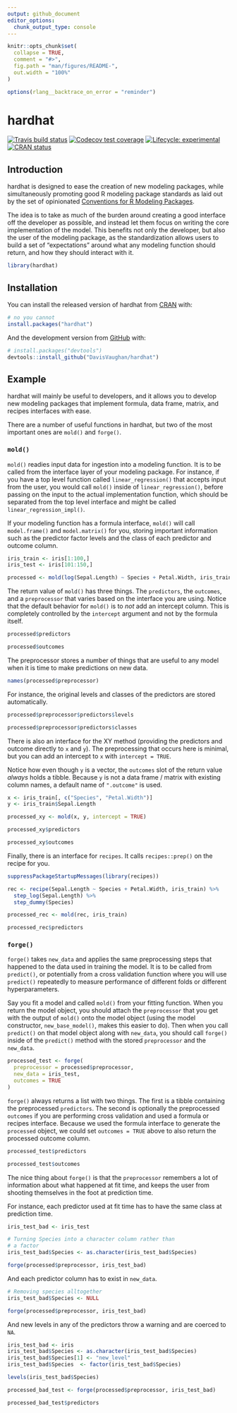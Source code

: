 ```yaml
---
output: github_document
editor_options: 
  chunk_output_type: console
---
```


<!-- README.md is generated from README.Rmd. Please edit that file -->

```r
knitr::opts_chunk$set(
  collapse = TRUE,
  comment = "#>",
  fig.path = "man/figures/README-",
  out.width = "100%"
)

options(rlang__backtrace_on_error = "reminder")
```

# hardhat

<!-- badges: start -->
[![Travis build status](https://travis-ci.org/DavisVaughan/hardhat.svg?branch=master)](https://travis-ci.org/DavisVaughan/hardhat)
[![Codecov test coverage](https://codecov.io/gh/DavisVaughan/hardhat/branch/master/graph/badge.svg)](https://codecov.io/gh/DavisVaughan/hardhat?branch=master)
[![Lifecycle: experimental](https://img.shields.io/badge/lifecycle-experimental-orange.svg)](https://www.tidyverse.org/lifecycle/#experimental)
[![CRAN status](https://www.r-pkg.org/badges/version/hardhat)](https://cran.r-project.org/package=hardhat)
<!-- badges: end -->

## Introduction

hardhat is designed to ease the creation of new modeling packages, while simultaneously promoting good R modeling package standards as laid out by the set of opinionated [Conventions for R Modeling Packages](https://tidymodels.github.io/model-implementation-principles/).

The idea is to take as much of the burden around creating a good interface off the developer as possible, and instead let them focus on writing the core implementation of the model. This benefits not only the developer, but also the user of the modeling package, as the standardization allows users to build a set of "expectations" around what any modeling function should return, and how they should interact with it.

```r
library(hardhat)
```


## Installation

You can install the released version of hardhat from [CRAN](https://CRAN.R-project.org) with:

``` r
# no you cannot
install.packages("hardhat")
```

And the development version from [GitHub](https://github.com/) with:

``` r
# install.packages("devtools")
devtools::install_github("DavisVaughan/hardhat")
```

## Example

hardhat will mainly be useful to developers, and it allows you to develop new modeling packages that implement formula, data frame, matrix, and recipes interfaces with ease.

There are a number of useful functions in hardhat, but two of the most important ones are `mold()` and `forge()`.

### `mold()`

`mold()` readies input data for ingestion into a modeling function. It is to be called from the interface layer of your modeling package. For instance, if you have a top level function called `linear_regression()` that accepts input from the user, you would call `mold()` inside of `linear_regression()`, before passing on the input to the actual implementation function, which should be separated from the top level interface and might be called `linear_regression_impl()`.

If your modeling function has a formula interface, `mold()` will call `model.frame()` and `model.matrix()` for you, storing important information such as the predictor factor levels and the class of each predictor and outcome column.

```r
iris_train <- iris[1:100,]
iris_test <- iris[101:150,]

processed <- mold(log(Sepal.Length) ~ Species + Petal.Width, iris_train)
```

The return value of `mold()` has three things. The `predictors`, the `outcomes`, and a `preprocessor` that varies based on the interface you are using. Notice that the default behavior for `mold()` is to _not_ add an intercept column. This is completely controlled by the `intercept` argument and not by the formula itself.

```r
processed$predictors

processed$outcomes
```

The preprocessor stores a number of things that are useful to any model when it is time to make predictions on new data.

```r
names(processed$preprocessor)
```

For instance, the original levels and classes of the predictors are stored automatically.

```r
processed$preprocessor$predictors$levels

processed$preprocessor$predictors$classes
```

There is also an interface for the XY method (providing the predictors and outcome directly to `x` and `y`). The preprocessing that occurs here is minimal, but you can add an intercept to `x` with `intercept = TRUE`. 

Notice how even though `y` is a vector, the `outcomes` slot of the return value _always_ holds a tibble. Because `y` is not a data frame / matrix with existing column names, a default name of `".outcome"` is used.

```r
x <- iris_train[, c("Species", "Petal.Width")]
y <- iris_train$Sepal.Length

processed_xy <- mold(x, y, intercept = TRUE)

processed_xy$predictors

processed_xy$outcomes
```

Finally, there is an interface for `recipes`. It calls `recipes::prep()` on the recipe for you.

```r
suppressPackageStartupMessages(library(recipes))

rec <- recipe(Sepal.Length ~ Species + Petal.Width, iris_train) %>%
  step_log(Sepal.Length) %>%
  step_dummy(Species)

processed_rec <- mold(rec, iris_train)

processed_rec$predictors
```

### `forge()`

`forge()` takes `new_data` and applies the same preprocessing steps that happened to the data used in training the model. It is to be called from `predict()`, or potentially from a cross validation function where you will use `predict()` repeatedly to measure performance of different folds or different hyperparameters.

Say you fit a model and called `mold()` from your fitting function. When you return the model object, you should attach the `preprocessor` that you get with the output of `mold()` onto the model object (using the model constructor, `new_base_model()`, makes this easier to do). Then when you call `predict()` on that model object along with `new_data`, you should call `forge()` inside of the `predict()` method with the stored `preprocessor` and the `new_data`.

```r
processed_test <- forge(
  preprocessor = processed$preprocessor, 
  new_data = iris_test,
  outcomes = TRUE
)
```

`forge()` always returns a list with two things. The first is a tibble containing the preprocessed `predictors`. The second is optionally the preprocessed `outcomes` if you are performing cross validation and used a formula or recipes interface. Because we used the formula interface to generate the `processed` object, we could set `outcomes = TRUE` above to also return the processed outcome column.

```r
processed_test$predictors

processed_test$outcomes
```

The nice thing about `forge()` is that the `preprocessor` remembers a lot of information about what happened at fit time, and keeps the user from shooting themselves in the foot at prediction time. 

For instance, each predictor used at fit time has to have the same class at prediction time.

```r
iris_test_bad <- iris_test

# Turning Species into a character column rather than
# a factor
iris_test_bad$Species <- as.character(iris_test_bad$Species)

forge(processed$preprocessor, iris_test_bad)
```

And each predictor column has to exist in `new_data`.

```r
# Removing species alltogether
iris_test_bad$Species <- NULL

forge(processed$preprocessor, iris_test_bad)
```

And new levels in any of the predictors throw a warning and are coerced to `NA`.

```r
iris_test_bad <- iris
iris_test_bad$Species <- as.character(iris_test_bad$Species)
iris_test_bad$Species[1] <- "new_level"
iris_test_bad$Species  <- factor(iris_test_bad$Species)

levels(iris_test_bad$Species)

processed_bad_test <- forge(processed$preprocessor, iris_test_bad)

processed_bad_test$predictors
```



